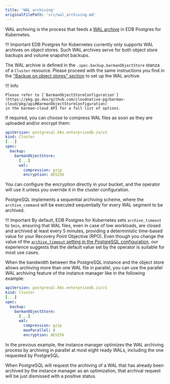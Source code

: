```yaml
---
title: 'WAL archiving'
originalFilePath: 'src/wal_archiving.md'
---
```


WAL archiving is the process that feeds a [WAL archive](backup.md#wal-archive)
in EDB Postgres for Kubernetes.

!!! Important
    EDB Postgres for Kubernetes currently only supports WAL archives on object stores. Such
    WAL archives serve for both object store backups and volume snapshot backups.

The WAL archive is defined in the `.spec.backup.barmanObjectStore` stanza of
a `Cluster` resource. Please proceed with the same instructions you find in
the ["Backup on object stores" section](backup_barmanobjectstore.md) to set up
the WAL archive.

!!! Info

    Please refer to [`BarmanObjectStoreConfiguration`](https://pkg.go.dev/github.com/cloudnative-pg/barman-cloud/pkg/api#BarmanObjectStoreConfiguration)
    in the barman-cloud API for a full list of options.

If required, you can choose to compress WAL files as soon as they
are uploaded and/or encrypt them:

```yaml
apiVersion: postgresql.k8s.enterprisedb.io/v1
kind: Cluster
[...]
spec:
  backup:
    barmanObjectStore:
      [...]
      wal:
        compression: gzip
        encryption: AES256
```

You can configure the encryption directly in your bucket, and the operator
will use it unless you override it in the cluster configuration.

PostgreSQL implements a sequential archiving scheme, where the
`archive_command` will be executed sequentially for every WAL
segment to be archived.

!!! Important
    By default, EDB Postgres for Kubernetes sets `archive_timeout` to `5min`, ensuring
    that WAL files, even in case of low workloads, are closed and archived
    at least every 5 minutes, providing a deterministic time-based value for
    your Recovery Point Objective (RPO). Even though you change the value
    of the [`archive_timeout` setting in the PostgreSQL configuration](https://www.postgresql.org/docs/current/runtime-config-wal.html#GUC-ARCHIVE-TIMEOUT),
    our experience suggests that the default value set by the operator is
    suitable for most use cases.

When the bandwidth between the PostgreSQL instance and the object
store allows archiving more than one WAL file in parallel, you
can use the parallel WAL archiving feature of the instance manager
like in the following example:

```yaml
apiVersion: postgresql.k8s.enterprisedb.io/v1
kind: Cluster
[...]
spec:
  backup:
    barmanObjectStore:
      [...]
      wal:
        compression: gzip
        maxParallel: 8
        encryption: AES256
```

In the previous example, the instance manager optimizes the WAL
archiving process by archiving in parallel at most eight ready
WALs, including the one requested by PostgreSQL.

When PostgreSQL will request the archiving of a WAL that has
already been archived by the instance manager as an optimization,
that archival request will be just dismissed with a positive status.
